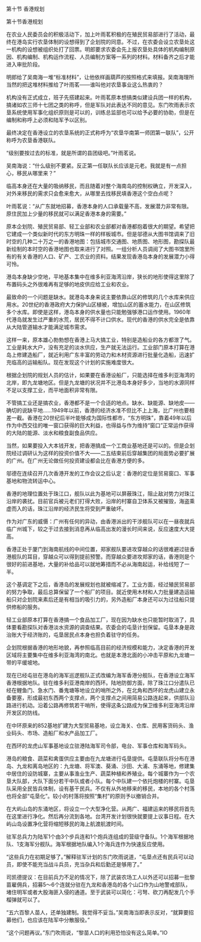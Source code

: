

第十节 香港规划

第十节香港规划

在农业人民委员会的积极活动下，加上叶雨茗积极的在殖民贸易部进行了活动，最终在港岛实行农垦体制的设想得到了企划院的同意。不过，在农委会设立农垦处这一机构的设想被组织处打了回票。明郎要求农委会先上报农垦处具体的机构编制原因、机构编制、机构运作流程、人员编制方案等一系列的材料。材料备齐之后才能进入审批阶段。

明郎给了吴南海一堆“标准材料”，让他依样画葫芦的按照格式来填报。吴南海理所当然的把这堆材料推给了叶雨茗――谁叫他对农垦事业这么热衷的？

机构没有正式成立，班子先搭建起来。叶雨茗原本想搞类似建设兵团一样的机构，搞诸如农三师十七团之类的称呼，但是军队对此表达不同的意见。东门吹雨表示农垦系统使用军事化组织原则是可以的，训练总监部也可以给予必要的协助，但是在编制和称呼上必须和陆军予以区别。

最终决定在香港设立的农垦系统的正式称呼为“农垦华南第一师团第一联队”，公开称呼为农垦香港联队。

“级别要按过去的标准，就是所谓的县团级吧。”叶雨茗说。

吴南海说：“什么级别不要紧。反正第一任联队长应该是元老。我就是有一点担心，移民从哪里来？”

临高本身还在大量的吸纳移民，而且随着对整个海南岛的控制权确立，开发深入，对外来移民的需求只会愈来愈大，从哪里去找移民填香港这个空白点呢？

叶雨茗说：“从广东就地招募，香港本身的人口承载量不高，发展潜力非常有限。原住民加上少量的移民就可以满足香港本身的需要。”

原本企划院、殖民贸易部、轻工业部和农业部都对香港都抱着很大的期望。希望把它建成一个类似新时代的东方明珠一样的样板城市。但是邬德从大图书馆调来了旧时空的几种二十万之一的香港地图：包括城市交通图、地质图、地形图，勘探队最新绘制的本时空的香港地图也取来进行了对照。一组分析人员调阅了大图书馆里所有的有关香港的人口、矿产、工农业的资料。结果发现香港岛本身的发展潜力小得可怜。

港岛本身缺少空地，平地基本集中在维多利亚海湾沿岸，狭长的地形使得这里除了布置码头之外很难再有足够的地皮供应给工业和农业。

最致命的一个问题是缺水。就港岛本身来说主要依靠山区的修筑的几个水库来供应用水。20世纪的香港政府大力保护山区植被，增加山区的蓄水能力，在山区修筑多个水库。即使是这样，港岛本身的供水量也只能勉强够港口运作使用。1960年代港岛就发生过严重的水荒，居民不得不计口供水。现代的香港的供水完全是依靠从大陆管道输水才能满足城市需求。

这样一来，原本雄心勃勃想在香港上马大搞工业，特别是造船业的各方都泄了气。工业是耗水大户，没有充足的淡水供应，生产就无法运行。工业部门原本打算在港岛上修建造船厂，就近利用广东丰富的劳动力和木材资源进行批量化造船，迅速扩充临高的运输船队。现在发现这个计划的实施难度很大。

根据企划院的规划人员的估计，如果要在香港设船厂，只能选择在维多利亚海湾的北岸，即九龙塘地区。但是九龙塘的状况并不比港岛本身好多少，当地的水源同样不足以支撑工业，而平地面积非常有限。

不管搞工业还是搞农业，香港都不是一个合适的地点。缺水、缺能源、缺地皮――确切的说缺平地……1949年以前，香港的经济水准不但比不上上海，比广州也要相差一截。香港在20世纪后半叶能够成为国际性都市，“东方明珠”，靠着49年以后作为中西交往的唯一窗口获得的巨大利益，也得益与作为维持“窗口”正常运作获得的大陆的能源、淡水和粮食副食品供应。

当然，如果要投入大本钱开发，把香港搞成一个工商业基地还是可以的。但是企划院经过调研认为这样的投资价值不大――二五结束前后穿越集团的局面势必要扩展的广州。在广州无论做任何投资建设都会比在香港方便的多。

邬德在连续召开几次香港开发的工作会议之后认定：香港的定位是贸易窗口、军事基地和物流转运中心。

香港的地理位置处于珠江口，舰队以此为基地可以屏蔽珠江，阻止敌对势力对珠江沿岸的袭扰。目前官兵被元老们打得大败，沿岸的村寨自卫体系又被摧毁，海盗乘虚而入的话，珠江沿岸的经济民生将受到严重破坏。

作为对广东的威慑：广州有任何的异动，由香港派出的干涉舰队可以在一昼夜就兵临广州城下，较之于过去接到消息再从临高出发的漫长时间来说，反应速度大大提高。

香港正处于厦门到海南航线的中间位置，郑家舰队要进攻穿越众的话很难避过驻香港舰队的耳目，穿越众可以得到提前预警。而穿越众要进攻郑家的话，香港则是个很好的前进基地，大量的补给品可以就地筹措而不必从海南起运，补给线短了一半。

这个基调定下之后，香港岛的发展规划也就被缩减了。工业方面，经过殖民贸易部的努力争取，最后总算保留了一个船厂的项目。就近使用木材和人力批量建造运输船只对企划院来素后还是有相当的吸引力的，另外造船厂本身还可以为过往船只提供修船的服务。

轻工业部原本打算在香港搞一个食品加工厂，现在因为缺水也只能暂时取消了，具体要看勘探队对香港淡水资源的调查结果。农委会的屯垦计划保留。屯垦本身是政治账大于经济账的，屯垦居民点本身也担负着驻守的任务。

企划院根据香港的地形地貌，再参照临高目前的经济规模和能力，决定香港的开发区域将主要集中在维多利亚海湾的南北。也就是本港北面的小冲击平原和九龙塘一带的平缓坡地。

现在已经屯驻在港岛的海军巡逻舰队正式改编为海军香港分舰队，在香港设立海军香港根据地队。驻在维多利亚港南岸的西环。陆地防御方面，除了珠江口分遣队已经在鲤鱼门、急水门、番鬼塘等地设立的哨所之外，在北角和西环的龙虎山建立永备要塞，形成最初东西两个支撑点，两个支撑点之间用简易公路连起来，供部队沿路进行机动。沿着公路再修筑若干哨所，使得这条公路成为保卫维多利亚海湾沿岸开发区的防线。

在中环原来的852基地扩建为大型贸易基地，设立海关、仓库、民用客货码头、渔业码头、市场、造船厂和水产品加工厂。

在西环的龙虎山军事基地设立驻港陆海军司令部，电台、军事仓库和海军码头。

港岛的粮食、蔬菜和禽蛋供应主要由在九龙塘进行屯垦提供。屯垦联队将分布在港岛、九龙和离岛地区的：九龙塘、将军澳、葵涌、沙田、大浦、东涌等地，修建集中居住的设防城寨，主要从事渔业生产、蔬菜种植和养殖业。每个城寨作为一个农垦大队部，大队下面分若干中队或者小队。每个中队建一个依托炮楼的村寨。屯垦队采用全民皆兵体制，设有基干民兵。不仅有从外地移来的移民，本地的各个村落也将全部“屯垦化”。较小的村落将按照“集村”的原则予以撤销合并。

在大屿山岛的东涌地区，将设立一个大型净化营。从两广、福建运来的移民将首先在这里进行净化。然后再分流到各地。台湾开发计划很快就要提上议事日程。在大屿山岛设置净化营将缩短移民的海上航渡航渡时间。

驻军总兵力为陆军1个由3个步兵连和1个炮兵连组成的营级守备队。1个海军根据地队、1支海军分舰队。海军根据地队编入1个海兵连作为快速反应使用。

“这些兵力在初期足够了。”解释驻军计划的东门吹雨说道，“屯垦点还有民兵可以动员，即使不能充当战斗兵员，充当杂兵和后勤还是够用了。”

司凯德提议：在目前兵力不足的情况下，除了武装农场工人以外还可以招募一批黎苗雇佣兵，招募5～6个连就分驻在九龙和香港岛的各个山口作为山地警戒部队，堵住明军或者大股海匪入侵的通道。至于武装可以简化：弓弩、砍刀再配发几个手榴弹就可以了。

“五六百黎人苗人，还单独建制。我觉得不妥当。”吴南海当即表示反对，“就算要招募他们，也应该在陆军中分散服役。”

“这个问题再议。”东门吹雨说，“黎苗人口的利用恐怕没有这么简单。”IO

